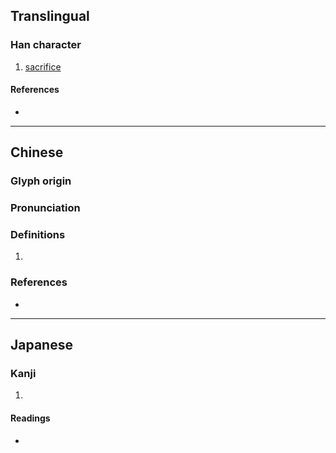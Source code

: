 {{character info}}
==Translingual==

===Han character===
{{Han char|rn=32|rad=土|as=06|sn=9|four=42113|canj=GLMO|ids=⿰土兆}}

# [[sacrifice]]

====References====
* {{Han ref|kx=0228.030|dkj=05043|dj=0464.020|hdz=10440.060|uh=5797|ud=22423|bh=CE55|bd=52821}}

----

==Chinese==
{{zh-forms}}

===Glyph origin===
{{Han etym}}

===Pronunciation===
{{zh-pron
|m=zhào
|c=ziu6,siu6
|mc=y
|oc=y
|cat=
}}

===Definitions===
{{zh-hanzi}}

# {{rfdef|zh}}

===References===
* {{R:yue:mfccd}}

----

==Japanese==

===Kanji===
{{ja-kanji|grade=|rs=土06}}

# {{rfdef|ja|sort=土06}}

====Readings====
* {{ja-readings|on=[[ちょう]] (chō), [[じょう]] (jō)|kun=[[はいりどころ]] (hauridokoro)}}